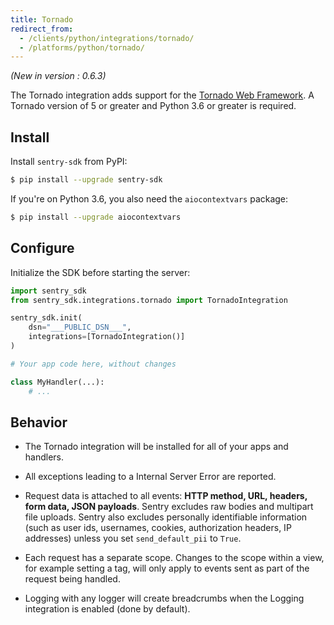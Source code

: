 ```yaml
---
title: Tornado
redirect_from:
  - /clients/python/integrations/tornado/
  - /platforms/python/tornado/
---
```


_(New in version : 0.6.3)_

The Tornado integration adds support for the [Tornado Web Framework](https://www.tornadoweb.org/). A Tornado version of 5 or greater and Python 3.6 or greater is required.

## Install

Install `sentry-sdk` from PyPI:

```bash
$ pip install --upgrade sentry-sdk
```

If you're on Python 3.6, you also need the `aiocontextvars` package:

```bash
$ pip install --upgrade aiocontextvars
```

## Configure

Initialize the SDK before starting the server:

```python
import sentry_sdk
from sentry_sdk.integrations.tornado import TornadoIntegration

sentry_sdk.init(
    dsn="___PUBLIC_DSN___",
    integrations=[TornadoIntegration()]
)

# Your app code here, without changes

class MyHandler(...):
    # ...
```

## Behavior

- The Tornado integration will be installed for all of your apps and handlers.

- All exceptions leading to a Internal Server Error are reported.

- Request data is attached to all events: **HTTP method, URL, headers, form data, JSON payloads**. Sentry excludes raw bodies and multipart file uploads. Sentry also excludes personally identifiable information (such as user ids, usernames, cookies, authorization headers, IP addresses) unless you set `send_default_pii` to `True`.

- Each request has a separate scope. Changes to the scope within a view, for example setting a tag, will only apply to events sent as part of the request being handled.

- Logging with any logger will create breadcrumbs when
  the <Link to="/platforms/python/guides/logging/">Logging</Link>
  integration is enabled (done by default).
